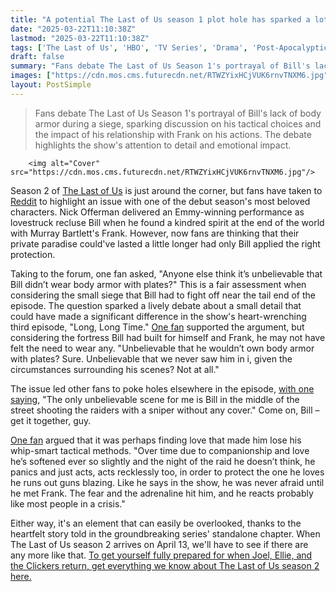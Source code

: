 ```yaml
---
title: "A potential The Last of Us season 1 plot hole has sparked a lot of debate among the fans"
date: "2025-03-22T11:10:38Z"
lastmod: "2025-03-22T11:10:38Z"
tags: ['The Last of Us', 'HBO', 'TV Series', 'Drama', 'Post-Apocalyptic']
draft: false
summary: "Fans debate The Last of Us Season 1's portrayal of Bill's lack of body armor during a siege, sparking discussion on his tactical choices and the impact of his relationship with Frank on his actions.  The debate highlights the show's attention to detail and emotional impact."
images: ["https://cdn.mos.cms.futurecdn.net/RTWZYixHCjVUK6rnvTNXM6.jpg"]
layout: PostSimple
---
```

> Fans debate The Last of Us Season 1's portrayal of Bill's lack of body armor during a siege, sparking discussion on his tactical choices and the impact of his relationship with Frank on his actions.  The debate highlights the show's attention to detail and emotional impact.


        <img alt="Cover" src="https://cdn.mos.cms.futurecdn.net/RTWZYixHCjVUK6rnvTNXM6.jpg"/>
        
Season 2 of [The Last of Us](https://www.gamesradar.com/the-last-of-us/) is just around the corner, but fans have taken to [Reddit](https://www.reddit.com/r/thelastofus/comments/1jg99yo/anyone_else_think_its_unbelievable_that_bill/) to highlight an issue with one of the debut season's most beloved characters. Nick Offerman delivered an Emmy-winning performance as lovestruck recluse Bill when he found a kindred spirit at the end of the world with Murray Bartlett's Frank. However, now fans are thinking that their private paradise could've lasted a little longer had only Bill applied the right protection.

Taking to the forum, one fan asked, "Anyone else think it’s unbelievable that Bill didn’t wear body armor with plates?" This is a fair assessment when considering the small siege that Bill had to fight off near the tail end of the episode. The question sparked a lively debate about a small detail that could have made a significant difference in the show's heart-wrenching third episode, "Long, Long Time." [One fan](https://www.reddit.com/r/thelastofus/comments/1jg99yo/comment/mixeae2/?utm_source=share&utm_medium=web3x&utm_name=web3xcss&utm_term=1&utm_content=share_button) supported the argument, but considering the fortress Bill had built for himself and Frank, he may not have felt the need to wear any. "Unbelievable that he wouldn’t own body armor with plates? Sure. Unbelievable that we never saw him in i, given the circumstances surrounding his scenes? Not at all."

The issue led other fans to poke holes elsewhere in the episode, [with one saying](https://www.reddit.com/r/thelastofus/comments/1jg99yo/comment/mixhnl7/?utm_source=share&utm_medium=web3x&utm_name=web3xcss&utm_term=1&utm_content=share_button), "The only unbelievable scene for me is Bill in the middle of the street shooting the raiders with a sniper without any cover." Come on, Bill – get it together, guy.

[One fan](https://www.reddit.com/r/thelastofus/comments/1jg99yo/comment/miy96zn/?utm_source=share&utm_medium=web3x&utm_name=web3xcss&utm_term=1&utm_content=share_button) argued that it was perhaps finding love that made him lose his whip-smart tactical methods. "Over time due to companionship and love he’s softened ever so slightly and the night of the raid he doesn’t think, he panics and just acts, acts recklessly too, in order to protect the one he loves he runs out guns blazing. Like he says in the show, he was never afraid until he met Frank. The fear and the adrenaline hit him, and he reacts probably like most people in a crisis."

Either way, it's an element that can easily be overlooked, thanks to the heartfelt story told in the groundbreaking series' standalone chapter. When The Last of Us season 2 arrives on April 13, we'll have to see if there are any more like that. [To get yourself fully prepared for when Joel, Ellie, and the Clickers return, get everything we know about The Last of Us season 2 here.](https://www.gamesradar.com/the-last-of-us-season-2-release-date-cast/)
        